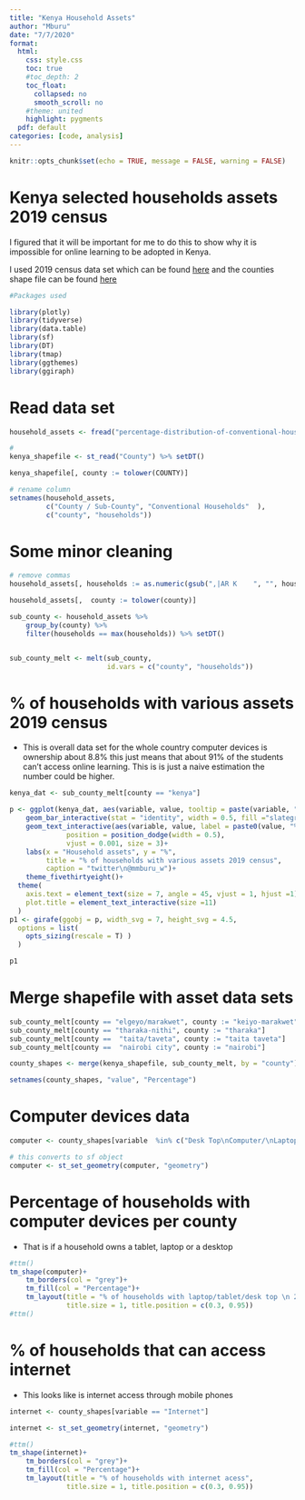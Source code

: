 ```yaml
---
title: "Kenya Household Assets"
author: "Mburu"
date: "7/7/2020"
format: 
  html:
    css: style.css
    toc: true
    #toc_depth: 2
    toc_float:
      collapsed: no
      smooth_scroll: no
    #theme: united
    highlight: pygments
  pdf: default
categories: [code, analysis]
---
```


```r
knitr::opts_chunk$set(echo = TRUE, message = FALSE, warning = FALSE)
```

# Kenya selected households assets 2019 census

I figured that it will be important for me to do this to show why it is impossible for online learning to be adopted in Kenya.

I used 2019 census data set which can be found [here](https://open.africa/dataset/2019-kenya-population-and-housing-census/resource/95eb7a07-71dd-48be-8c82-dd321ab329f1) and the counties shape file can be found [here](https://africaopendata.org/dataset/kenya-counties-shapefile)

```r
#Packages used

library(plotly)
library(tidyverse)
library(data.table)
library(sf)
library(DT)
library(tmap)
library(ggthemes)
library(ggiraph)

```

# Read data set

```r
household_assets <- fread("percentage-distribution-of-conventional-households-by-ownership-of-selected-household-assets-201.csv")

#
kenya_shapefile <- st_read("County") %>% setDT()

kenya_shapefile[, county := tolower(COUNTY)]

# rename column
setnames(household_assets, 
         c("County / Sub-County", "Conventional Households"  ), 
         c("county", "households"))
```

# Some minor cleaning

```r

# remove commas 
household_assets[, households := as.numeric(gsub(",|AR K    ", "", households))]

household_assets[,  county := tolower(county)]

sub_county <- household_assets %>% 
    group_by(county) %>%
    filter(households == max(households)) %>% setDT()


sub_county_melt <- melt(sub_county, 
                        id.vars = c("county", "households"))


```

# % of households with various assets 2019 census

-   This is overall data set for the whole country computer devices is ownership about 8.8% this just means that about 91% of the students can't access online learning. This is is just a naive estimation the number could be higher.

```r
kenya_dat <- sub_county_melt[county == "kenya"]

p <- ggplot(kenya_dat, aes(variable, value, tooltip = paste(variable, " : ", value))) +
    geom_bar_interactive(stat = "identity", width = 0.5, fill ="slategray2"  ) +
    geom_text_interactive(aes(variable, value, label = paste0(value, "%")),
              position = position_dodge(width = 0.5),
              vjust = 0.001, size = 3)+
    labs(x = "Household assets", y = "%",
         title = "% of households with various assets 2019 census",
         caption = "twitter\n@mmburu_w")+
    theme_fivethirtyeight()+
  theme(
    axis.text = element_text(size = 7, angle = 45, vjust = 1, hjust =1),
    plot.title = element_text_interactive(size =11)
  )
p1 <- girafe(ggobj = p, width_svg = 7, height_svg = 4.5, 
  options = list(
    opts_sizing(rescale = T) )
  )

p1


```

# Merge shapefile with asset data sets

```r
 
sub_county_melt[county == "elgeyo/marakwet", county := "keiyo-marakwet"]
sub_county_melt[county == "tharaka-nithi", county := "tharaka"]
sub_county_melt[county ==  "taita/taveta", county := "taita taveta"]
sub_county_melt[county ==  "nairobi city", county := "nairobi"]

county_shapes <- merge(kenya_shapefile, sub_county_melt, by = "county") 

setnames(county_shapes, "value", "Percentage")
```

# Computer devices data

```r

computer <- county_shapes[variable  %in% c("Desk Top\nComputer/\nLaptop/ Tablet")]

# this converts to sf object
computer <- st_set_geometry(computer, "geometry")
```

# Percentage of households with computer devices per county

-   That is if a household owns a tablet, laptop or a desktop

```r
#ttm()
tm_shape(computer)+
    tm_borders(col = "grey")+
    tm_fill(col = "Percentage")+
    tm_layout(title = "% of households with laptop/tablet/desk top \n 2019 census",
              title.size = 1, title.position = c(0.3, 0.95))
#ttm()
```

# % of households that can access internet

-   This looks like is internet access through mobile phones

```r
internet <- county_shapes[variable == "Internet"]

internet <- st_set_geometry(internet, "geometry")

#ttm()
tm_shape(internet)+
    tm_borders(col = "grey")+
    tm_fill(col = "Percentage")+
    tm_layout(title = "% of households with internet acess",
              title.size = 1, title.position = c(0.3, 0.95))
```
